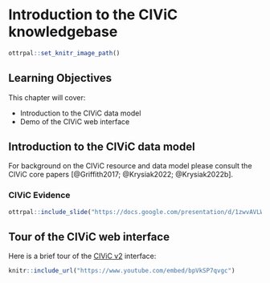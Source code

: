 
# Introduction to the CIViC knowledgebase

```r
ottrpal::set_knitr_image_path()
```

## Learning Objectives

This chapter will cover:  

- Introduction to the CIViC data model
- Demo of the CIViC web interface

## Introduction to the CIViC data model

For background on the CIViC resource and data model please consult the CIViC core papers [@Griffith2017; @Krysiak2022; @Krysiak2022b].

### CIViC Evidence

```r
ottrpal::include_slide("https://docs.google.com/presentation/d/1zwvAVLWpN2mKrJLgo5ZcAuSKQrHZ8zunIYHLe-w6bBo/edit#slide=id.g22509046821_0_14")
```

## Tour of the CIViC web interface

Here is a brief tour of the [CIViC v2](https://civicdb.org){target="_blank"} interface:
 
```r
knitr::include_url("https://www.youtube.com/embed/bpVkSP7qvgc")
```

